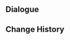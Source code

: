 {{Genius Invokation TCG Stage
|title        = Lyney: Friendly
|type         = Friendly Fracas
|group        = Invitation Board
|character    = Lyney
|requirement  = 1
|introduction = "Games and magic tricks have a lot more in common than you'd think..."<br>Hint: Lyney's deck centers around inflicting Pyro DMG. His Talent Card "Conclusive Ovation" deals additional DMG to targets affected by Pyro.
|objective_1  = Achieve victory
|reward_1     = Lyney*1
|objective_2  = Achieve victory within 6 rounds
|reward_2     = Conclusive Ovation*1
|objective_3  = Achieve victory with characters defeated less than twice during the battle
|reward_3     = Conclusive Ovation*1
|lineup       = Lyney;Lynette;Bennett
|action       = Conclusive Ovation;Conclusive Ovation;Crimson Witch of Flames;Crimson Witch of Flames;Skyward Harp;Skyward Harp;Elemental Resonance: Woven Flames;Elemental Resonance: Woven Flames;Elemental Resonance: Fervent Flames;Elemental Resonance: Fervent Flames;Crown of Watatsumi;Crown of Watatsumi;Xudong;Xudong;NRE;NRE;Teyvat Fried Egg;Teyvat Fried Egg;Tandoori Roast Chicken;Tandoori Roast Chicken;Butter Crab;Butter Crab;Sashimi Platter;Sashimi Platter;Fish and Chips;Fish and Chips;Toss-Up;Toss-Up;The Bestest Travel Companion!;The Bestest Travel Companion!
}}

==Dialogue==
{{Transclude|Genius Invokation TCG/Stage/Lyney|Friendly Fracas}}

==Change History==
{{Change History|4.3}}